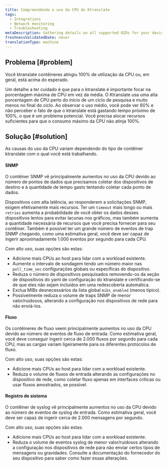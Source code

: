 ```yaml
---
title: Compreendendo o uso da CPU do Ktranslate
tags:
  - Integrations
  - Network monitoring
  - Troubleshooting
metaDescription: Gathering details on all supported OIDs for your device using the 'snmpwalk' utility.
freshnessValidatedDate: never
translationType: machine
---
```


## Problema [#problem]

Você ktranslate contêineres atingiu 100% de utilização da CPU ou, em geral, está acima do esperado.

<Callout variant="tip">
  Um detalhe a ter cuidado é que para o ktranslate é importante focar na porcentagem máxima de CPU em vez da média. O Ktranslate usa uma alta porcentagem de CPU perto do início de um ciclo de pesquisa e muito menos no final do ciclo. Ao observar o uso médio, você pode ver 60% e não perceber o fato de que o ktranslate está gastando tempo próximo de 100%, o que é um problema potencial. Você precisa alocar recursos suficientes para que o consumo máximo da CPU não atinja 100%.
</Callout>

## Solução [#solution]

As causas do uso da CPU variam dependendo do tipo de contêiner ktranslate com o qual você está trabalhando.

#### SNMP

O contêiner SNMP vê principalmente aumentos no uso da CPU devido ao número de pontos de dados que precisamos coletar dos dispositivos de destino e à quantidade de tempo gasto tentando coletar cada ponto de dados.

Dispositivos com alta latência, ao responderem a solicitações SNMP, exigem efetivamente mais recursos. Ter um `timeout` mais longo ou mais `retries` aumenta a probabilidade de você obter os dados desses dispositivos lentos para evitar lacunas nos gráficos, mas também aumenta a quantidade necessária de recursos que você precisa fornecer para seu contêiner. Também é possível ter um grande número de eventos de trap SNMP chegando, como uma estimativa geral, você deve ser capaz de ingerir aproximadamente 1.000 eventos por segundo para cada CPU.

Com alto uso, suas opções são estas:

* Adicione mais CPUs ao host para lidar com a workload existente.
* Aumente o intervalo de sondagem tendo um número maior nas `poll_time_sec` configurações globais ou específicas do dispositivo.
* Reduza o número de dispositivos pesquisados removendo-os da seção de dispositivos do yaml de configuração do ktranslate e certificando-se de que eles não sejam incluídos em uma redescoberta automática.
* Exclua MIBs desnecessários da lista global `mibs_enabled` (menos típico).
* Possivelmente reduza o volume de traps SNMP de menor valor/ruidosos, alterando a configuração nos dispositivos de rede para não enviá-los.

#### Fluxo

Os contêineres de fluxo veem principalmente aumentos no uso da CPU devido ao número de eventos de fluxo de entrada. Como estimativa geral, você deve conseguir ingerir cerca de 2.000 fluxos por segundo para cada CPU, mas as cargas variam ligeiramente para os diferentes protocolos de fluxo.

Com alto uso, suas opções são estas:

* Adicione mais CPUs ao host para lidar com a workload existente.
* Reduza o volume de fluxos de entrada alterando as configurações no dispositivo de rede, como coletar fluxo apenas em interfaces críticas ou usar fluxos amostrados, se possível.

#### Registro de sistema

O contêiner de syslog vê principalmente aumentos no uso da CPU devido ao número de eventos de syslog de entrada. Como estimativa geral, você deve ser capaz de ingerir cerca de 2.000 mensagens por segundo.

Com alto uso, suas opções são estas:

* Adicione mais CPUs ao host para lidar com a workload existente.
* Reduza o volume de eventos syslog de menor valor/ruidosos alterando a configuração nos dispositivos de rede para não enviar certos tipos de mensagens ou gravidades. Consulte a documentação do fornecedor do seu dispositivo para saber como fazer essas alterações.